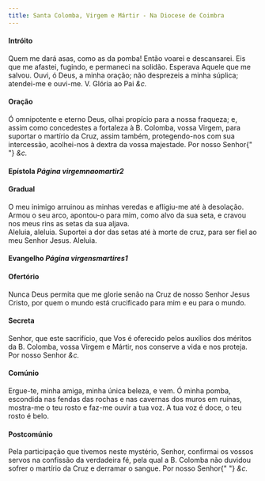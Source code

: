 ```yaml
---
title: Santa Colomba, Virgem e Mártir - Na Diocese de Coimbra
---
```


<h4 class="text-center">Intróito</h4>
<div class="container-fluid">
  <div class="row">
    <div class="col-6 dropcaps text-justify"></div>
    <div class="col-6 text-justify">
      Quem me dará asas, como as da pomba! Então voarei e descansarei. Eis que
      me afastei, fugindo, e permaneci na solidão. Esperava Aquele que me
      salvou. Ouvi, ó Deus, a minha oração; não desprezeis a minha súplica;
      atendei-me e ouvi-me.
      <em></em>
      V. Glória ao Pai <em>&c.</em>
    </div>
  </div>
</div>

<h4 class="text-center">Oração</h4>
<div class="container-fluid">
  <div class="row">
    <div class="col-6 dropcaps text-justify"></div>
    <div class="col-6 dropcaps text-justify">
      Ó omnipotente e eterno Deus, olhai propício para a nossa fraqueza; e,
      assim como concedestes a fortaleza à B. Colomba, vossa Virgem, para
      suportar o martírio da Cruz, assim também, protegendo-nos com sua
      intercessão, acolhei-nos à dextra da vossa majestade. Por nosso Senhor{" "}
      <em>&c.</em>
    </div>
  </div>
</div>
<h4 class="text-center">
  Epístola <em>Página virgemnaomartir2</em>
</h4>
<h4 class="text-center">Gradual</h4>
<div class="container-fluid">
  <div class="row">
    <div class="col-6 dropcaps text-justify"></div>
    <div class="col-6 dropcaps text-justify">
      O meu inimigo arruinou as minhas veredas e afligiu-me até à desolação.
      Armou o seu arco, apontou-o para mim, como alvo da sua seta, e cravou nos
      meus rins as setas da sua aljava.
    </div>
    <div class="col-6 text-justify"></div>
    <div class="col-6 text-justify">
      Aleluia, aleluia. Suportei a dor das setas até à morte de cruz, para ser
      fiel ao meu Senhor Jesus. Aleluia.
    </div>
  </div>
</div>

<h4 class="text-center">
  Evangelho <em>Página virgensmartires1</em>
</h4>

<h4 class="text-center">Ofertório</h4>
<div class="container-fluid">
  <div class="row">
    <div class="col-6 dropcaps text-justify"></div>
    <div class="col-6 dropcaps text-justify">
      Nunca Deus permita que me glorie senão na Cruz de nosso Senhor Jesus
      Cristo, por quem o mundo está crucificado para mim e eu para o mundo.
    </div>
  </div>
</div>

<h4 class="text-center">Secreta</h4>
<div class="container-fluid">
  <div class="row">
    <div class="col-6 dropcaps text-justify"></div>
    <div class="col-6 dropcaps text-justify">
      Senhor, que este sacrifício, que Vos é oferecido pelos auxílios dos
      méritos da B. Colomba, vossa Virgem e Mártir, nos conserve a vida e nos
      proteja. Por nosso Senhor <em>&c.</em>
    </div>
  </div>
</div>

<h4 class="text-center">Comúnio</h4>
<div class="container-fluid">
  <div class="row">
    <div class="col-6 dropcaps text-justify"></div>
    <div class="col-6 dropcaps text-justify">
      Ergue-te, minha amiga, minha única beleza, e vem. Ó minha pomba, escondida
      nas fendas das rochas e nas cavernas dos muros em ruínas, mostra-me o teu
      rosto e faz-me ouvir a tua voz. A tua voz é doce, o teu rosto é belo.
    </div>
  </div>
</div>

<h4 class="text-center">Postcomúnio</h4>
<div class="container-fluid">
  <div class="row">
    <div class="col-6 dropcaps text-justify"></div>
    <div class="col-6 dropcaps text-justify">
      Pela participação que tivemos neste mystério, Senhor, confirmai os vossos
      servos na confissão da verdadeira fé, pela qual a B. Colomba não duvidou
      sofrer o martírio da Cruz e derramar o sangue. Por nosso Senhor{" "}
      <em>&c.</em>
    </div>
  </div>
</div>
